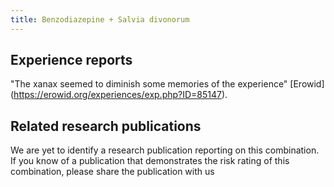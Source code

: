 ---
title: Benzodiazepine + Salvia divonorum
---

## Experience reports
"The xanax seemed to diminish some memories of the experience" [Erowid] (https://erowid.org/experiences/exp.php?ID=85147).

## Related research publications
We are yet to identify a research publication reporting on this combination. If you know of a publication that demonstrates the risk rating of this combination, please share the publication with us
